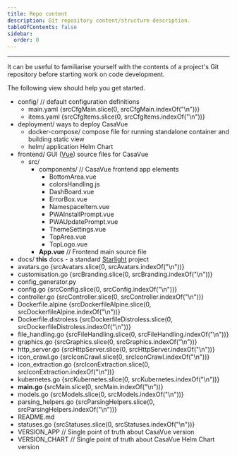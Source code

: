 ```yaml
---
title: Repo content
description: Git repository content/structure description.
tableOfContents: false
sidebar:
  order: 0
---
```






---
It can be useful to familiarise yourself with the contents of a project's Git repository before starting work on code development.

The following view should help you get started.

[comment]: # (ls --group-directories-first -A1)
<FileTree>
- config/ // default configuration definitions
  - main.yaml {srcCfgMain.slice(0, srcCfgMain.indexOf("\n"))}
  - items.yaml {srcCfgItems.slice(0, srcCfgItems.indexOf("\n"))}
- deployment/ ways to deploy CasaVue
  - docker-compose/ compose file for running standalone container and building static view
  - helm/ application Helm Chart
- frontend/ GUI ([Vue](https://vuejs.org/)) source files for CasaVue
  - src/
    - components/ // CasaVue frontend app elements
      - BottomArea.vue
      - colorsHandling.js
      - DashBoard.vue
      - ErrorBox.vue
      - NamespaceItem.vue
      - PWAInstallPrompt.vue
      - PWAUpdatePrompt.vue
      - ThemeSettings.vue
      - TopArea.vue
      - TopLogo.vue
    - **App.vue** // Frontend main source file
- docs/ **this** docs - a standard [Starlight](https://starlight.astro.build/) project
- avatars.go {srcAvatars.slice(0, srcAvatars.indexOf("\n"))}
- customisation.go {srcBranding.slice(0, srcBranding.indexOf("\n"))}
- config_generator.py
- config.go {srcConfig.slice(0, srcConfig.indexOf("\n"))}
- controller.go {srcController.slice(0, srcController.indexOf("\n"))}
- Dockerfile.alpine {srcDockerfileAlpine.slice(0, srcDockerfileAlpine.indexOf("\n"))}
- Dockerfile.distroless {srcDockerfileDistroless.slice(0, srcDockerfileDistroless.indexOf("\n"))}
- file_handling.go {srcFileHandling.slice(0, srcFileHandling.indexOf("\n"))}
- graphics.go {srcGraphics.slice(0, srcGraphics.indexOf("\n"))}
- http_server.go {srcHttpServer.slice(0, srcHttpServer.indexOf("\n"))}
- icon_crawl.go {srcIconCrawl.slice(0, srcIconCrawl.indexOf("\n"))}
- icon_extraction.go {srcIconExtraction.slice(0, srcIconExtraction.indexOf("\n"))}
- kubernetes.go {srcKubernetes.slice(0, srcKubernetes.indexOf("\n"))}
- **main.go** {srcMain.slice(0, srcMain.indexOf("\n"))}
- models.go {srcModels.slice(0, srcModels.indexOf("\n"))}
- parsing_helpers.go {srcParsingHelpers.slice(0, srcParsingHelpers.indexOf("\n"))}
- README.md
- statuses.go {srcStatuses.slice(0, srcStatuses.indexOf("\n"))}
- VERSION_APP // Single point of truth about CasaVue version
- VERSION_CHART // Single point of truth about CasaVue Helm Chart version
</FileTree>

